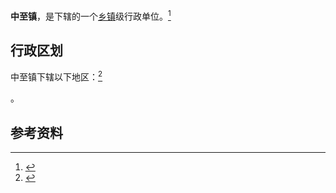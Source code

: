 {{中国乡级行政区|37/11/21/108/000}}

'''中至镇'''，是{{PRC admin/fullname|37/11/21/108/000|3}}下辖的一个[[乡镇|乡镇]]级行政单位。<ref>{{PRC admin/ref sgc|{{PRC admin/parent|37/11/21/108/000}}}}</ref>

== 行政区划 ==

中至镇下辖以下地区：<ref>{{PRC admin/ref sgc|37/11/21/108/000}}</ref>

{{PRC admin/children|37/11/21/108/000}}。

== 参考资料 ==

{{reflist}}

{{行政区划小作品}}
{{PRC admin/navcat|37/11/21/108/000}}